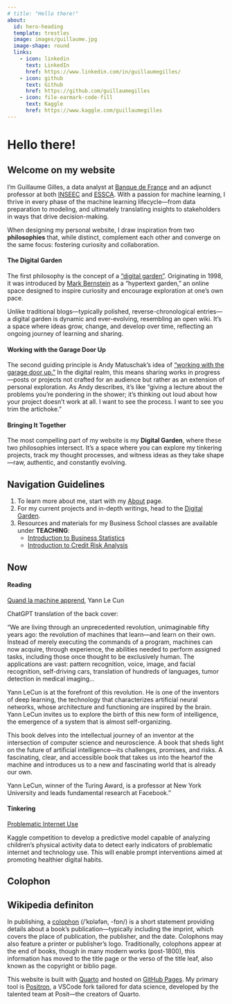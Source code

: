 ```yaml
---
# title: "Hello there!"
about:
  id: hero-heading
  template: trestles
  image: images/guillaume.jpg
  image-shape: round
  links:
    - icon: linkedin
      text: LinkedIn
      href: https://www.linkedin.com/in/guillaumegilles/
    - icon: github
      text: Github
      href: https://github.com/guillaumegilles
    - icon: file-earmark-code-fill
      text: Kaggle
      href: https://www.kaggle.com/guillaumegilles
---
```



:::{#hero-heading}

# Hello there!

## Welcome on my website

I’m Guillaume Gilles, a data analyst at [Banque de France](https://www.banque-france.fr/en)
and an adjunct professor at both [INSEEC](https://www.inseec.com/en/)
and [ESSCA](https://www.essca.fr/en). With a passion for machine learning,
I thrive in every phase of the machine learning lifecycle—from data
preparation to modeling, and ultimately translating insights to
stakeholders in ways that drive decision-making.

:::

When designing my personal website, I draw inspiration from two **philosophies**
that, while distinct, complement each other and converge on the same focus:
fostering curiosity and collaboration. 

#### The Digital Garden
The first philosophy is the concept of a [“digital garden”](https://maggieappleton.com/garden-history).
Originating in 1998, it was introduced by [Mark Bernstein](https://www.markbernstein.org/)
as a "hypertext garden," an online space designed to inspire curiosity
and encourage exploration at one’s own pace.

Unlike traditional blogs—typically polished, reverse-chronological
entries—a digital garden is dynamic and ever-evolving, resembling an open
wiki. It’s a space where ideas grow, change, and develop over time,
reflecting an ongoing journey of learning and sharing.

#### Working with the Garage Door Up

The second guiding principle is Andy Matuschak’s idea of [“working with the garage door up.”](https://notes.andymatuschak.org/Work_with_the_garage_door_up)
In the digital realm, this means sharing works in progress—posts or
projects not crafted for an audience but rather as an extension of
personal exploration. As Andy describes, it’s like “giving a lecture about
the problems you’re pondering in the shower; it’s thinking out loud about
how your project doesn’t work at all. I want to see the process. I want
to see you trim the artichoke.”

#### Bringing It Together

The most compelling part of my website is my **Digital Garden**, where
these two philosophies intersect. It’s a space where you can explore my
tinkering projects, track my thought processes, and witness ideas as
they take shape—raw, authentic, and constantly evolving.

::: {.callout-important}

## Navigation Guidelines

1. To learn more about me, start with my [About](about.qmd) page.
2. For my current projects and in-depth writings, head to the [Digital Garden](digital-garden.qmd).
3. Resources and materials for my Business School classes are available
  under **TEACHING**:
    - [Introduction to Business Statistics](teaching/intro-business-statistics/index.qmd)    
    - [Introduction to Credit Risk Analysis](teaching/intro-credit-risk-analysis/index.qmd)
  
:::

## Now

#### Reading

[Quand la machine apprend](https://www.odilejacob.fr/catalogue/sciences/informatique/quand-la-machine-apprend_9782738149312.php),
Yann Le Cun

ChatGPT translation of the back cover:

"We are living through an unprecedented revolution, unimaginable fifty
years ago: the revolution of machines that learn—and learn on their own.
Instead of merely executing the commands of a program, machines can now
acquire, through experience, the abilities needed to perform assigned
tasks, including those once thought to be exclusively human. The
applications are vast: pattern recognition, voice, image, and facial
recognition, self-driving cars, translation of hundreds of languages,
tumor detection in medical imaging…

Yann LeCun is at the forefront of this revolution. He is one of the
inventors of deep learning, the technology that characterizes artificial
neural networks, whose architecture and functioning are inspired by the
brain. Yann LeCun invites us to explore the birth of this new form of
intelligence, the emergence of a system that is almost self-organizing.

This book delves into the intellectual journey of an inventor at the
intersection of computer science and neuroscience. A book that sheds
light on the future of artificial intelligence—its challenges, promises,
and risks. A fascinating, clear, and accessible book that takes us into
the heartof the machine and introduces us to a new and fascinating world
that is already our own.

Yann LeCun, winner of the Turing Award, is a professor at New York
University and leads fundamental research at Facebook."

#### Tinkering

[Problematic Internet Use](digital-garden/problematic-internet-use/index.qmd)

Kaggle competition to develop a predictive model capable of analyzing
children's physical activity data to detect early indicators of
problematic internet and technology use. This will enable prompt
interventions aimed at promoting healthier digital habits.

<!-- ## Yellow Pages

::: {.callout-note}
The [yellow pages](https://en.wikipedia.org/wiki/Yellow_pages) are
telephone directories of businesses, organized by category rather than
alphabetically by business name. The directories were originally printed
on yellow paper, as opposed to white pages for non-commercial listings.
The traditional term "yellow pages" is now also applied to online
directories of businesses.
:::

### Machine Learning & Deep Learning

- [Andrej Karpathy](https://karpathy.ai/)
- [Andrew Ng](https://www.andrewng.org/)
- [Ian Goodfellow](https://www.iangoodfellow.com/)
- [Julia Silge](https://juliasilge.com/)
- [Wes McKinney](https://wesmckinney.com/)
- [Ilya Sutskever](https://www.cs.toronto.edu/~ilya/)

#### Deep Learning Conspiracy [@lecunQuandMachineApprend2019]

- [Geoffrey Hinton](https://www.cs.toronto.edu/~hinton/)
- [Yann Le Cun](https://yann.lecun.com/)
- [Yoshua Bengio](https://yoshuabengio.org/)

#### Stunning explanations

- [Distill](https://distill.pub/)
- [R2D3](http://www.r2d3.us/)
- [Christopher Olah Blog](https://colah.github.io/)
- [Anthropic Research Blog](https://www.anthropic.com/research)

### Digital Gardens

- [Maggie Appleton](https://maggieappleton.com/)
- [Tom Critchlow](https://tomcritchlow.com/)
- [Gwern Branwen](https://gwern.net/index)

### POSSE

- [Tantek Çelik](http://tantek.com/)
- [Cory Doctorow](https://craphound.com/)
- [Matt Mullenweg](https://ma.tt/) -->

## Colophon

::: {.callout-important}

## Wikipedia definiton

In publishing, a [colophon](https://en.wikipedia.org/wiki/Colophon_(publishing))
(/ˈkɒləfən, -fɒn/) is a short statement providing details about a book’s
publication—typically including the imprint, which covers the place of
publication, the publisher, and the date. Colophons may also feature a
printer or publisher's logo. Traditionally, colophons appear at the end
of books, though in many modern works (post-1800), this information has
moved to the title page or the verso of the title leaf, also known as the
copyright or biblio page.

:::

This website is built with [Quarto](https://quarto.org/) and hosted on
[GitHub Pages](https://github.com/guillaumegilles/guillaumegilles.github.io).
My primary tool is [Positron](https://github.com/posit-dev/positron), a
VSCode fork tailored for data science, developed by the talented team at
Posit—the creators of Quarto.